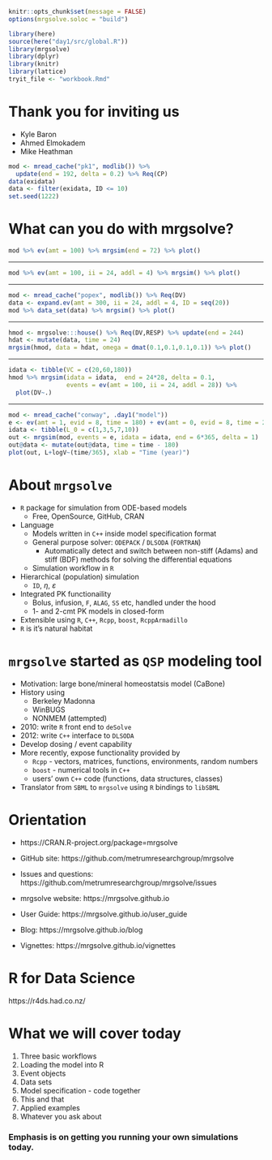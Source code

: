 

```r
knitr::opts_chunk$set(message = FALSE)
options(mrgsolve.soloc = "build")
```


```r
library(here)
source(here("day1/src/global.R"))
library(mrgsolve)
library(dplyr)
library(knitr)
library(lattice)
tryit_file <- "workbook.Rmd"
```

# Thank you for inviting us

- Kyle Baron
- Ahmed Elmokadem
- Mike Heathman


```r
mod <- mread_cache("pk1", modlib()) %>% 
  update(end = 192, delta = 0.2) %>% Req(CP)
data(exidata)
data <- filter(exidata, ID <= 10)
set.seed(1222)
```

# What can you do with mrgsolve?

```r
mod %>% ev(amt = 100) %>% mrgsim(end = 72) %>% plot()
```

---

```r
mod %>% ev(amt = 100, ii = 24, addl = 4) %>% mrgsim() %>% plot()
```

---

```r
mod <- mread_cache("popex", modlib()) %>% Req(DV)
data <- expand.ev(amt = 300, ii = 24, addl = 4, ID = seq(20))
mod %>% data_set(data) %>% mrgsim() %>% plot()
```

---

```r
hmod <- mrgsolve:::house() %>% Req(DV,RESP) %>% update(end = 244)
hdat <- mutate(data, time = 24)
mrgsim(hmod, data = hdat, omega = dmat(0.1,0.1,0.1,0.1)) %>% plot()
```

---

```r
idata <- tibble(VC = c(20,60,180))
hmod %>% mrgsim(idata = idata,  end = 24*28, delta = 0.1,
                events = ev(amt = 100, ii = 24, addl = 28)) %>%
  plot(DV~.)
```


---

```r
mod <- mread_cache("conway", .day1("model"))
e <- ev(amt = 1, evid = 8, time = 180) + ev(amt = 0, evid = 8, time = 2.5*365)
idata <- tibble(L_0 = c(1,3,5,7,10))
out <- mrgsim(mod, events = e, idata = idata, end = 6*365, delta = 1)
out@data <- mutate(out@data, time = time - 180)
plot(out, L+logV~(time/365), xlab = "Time (year)")
```


# About `mrgsolve` 

- `R` package for simulation from ODE-based models
    - Free, OpenSource, GitHub, CRAN
- Language
    - Models written in `C++` inside model specification format
    - General purpose solver: `ODEPACK` / `DLSODA` (`FORTRAN`)
        - Automatically detect and switch between non-stiff (Adams) and stiff (BDF)
          methods for solving the differential equations
    - Simulation workflow in `R`
- Hierarchical (population) simulation
    - `ID`, $\eta$, $\varepsilon$
- Integrated PK functionaility
    - Bolus, infusion, `F`, `ALAG`, `SS` etc, handled under the hood
    - 1- and 2-cmt PK models in closed-form
- Extensible using `R`, `C++`, `Rcpp`, `boost`, `RcppArmadillo`
- `R` is it's natural habitat

# `mrgsolve` started as `QSP` modeling tool
- Motivation: large bone/mineral homeostatsis model (CaBone)
- History using
    - Berkeley Madonna
    - WinBUGS
    - NONMEM (attempted)
- 2010: write `R` front end to `deSolve`
- 2012: write `C++` interface to `DLSODA`
- Develop dosing / event capability
- More recently, expose functionality provided by
    - `Rcpp` - vectors, matrices, functions, environments, random numbers 
    - `boost` - numerical tools in `C++`
    - users' own `C++` code (functions, data structures, classes)
- Translator from `SBML` to `mrgsolve` using `R` bindings to `libSBML`   


# Orientation

- https://CRAN.R-project.org/package=mrgsolve

- GitHub site: https://github.com/metrumresearchgroup/mrgsolve

- Issues and questions: https://github.com/metrumresearchgroup/mrgsolve/issues

- mrgsolve website: https://mrgsolve.github.io

- User Guide: https://mrgsolve.github.io/user_guide

- Blog: https://mrgsolve.github.io/blog

- Vignettes: https://mrgsolve.github.io/vignettes

# R for Data Science

https://r4ds.had.co.nz/


# What we will cover today

1. Three basic workflows
1. Loading the model into R
1. Event objects
1. Data sets
1. Model specification - code together
1. This and that
1. Applied examples
1. Whatever you ask about

<h3><grn>Emphasis is on getting you running your own simulations today.</grn></h3>
